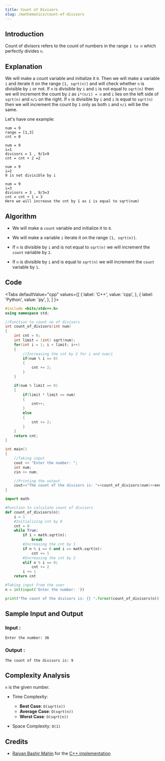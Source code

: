 ```yaml
---
title: Count of Divisors
slug: /mathematics/count-of-divisors
---
```


## Introduction

Count of divisors refers to the count of numbers in the range `1 to n` which perfectly divides `n`.

## Explanation 

We will make a count variable and initialize it `0`. Then we will make a variable `i` and iterate it on the range `[1, sqrt(n)]` and will check whether `n` is divisible by `i` or not. If `n` is divisible by `i` and `i` is not equal to `sqrt(n)` then we will increment the count by `2` as `i*(n/i) = n` and `i` lies on the left side of `sqrt(n)` and `n/i` on the right. If `n` is divisible by `i` and `i` is equal to `sqrt(n)` then we will increment the count by `1` only as both `i` and `n/i` will be the same. 

Let's have one example: 
```
num = 9
range = [1,3]
cnt = 0

num = 9
i=1
divisors = 1 , 9/1=9
cnt = cnt + 2 =2

num = 9
i=2
9 is not divisible by i

num = 9
i=3
divisors = 3 , 9/3=3
cnt = cnt + 1 = 3
Here we will increase the cnt by 1 as i is equal to sqrt(num) 
```

## Algorithm

* We will make a `count` variable and initialize it to `0`.

* We will make a variable `i` iterate it on the range `[1, sqrt(n)]`. 

* If `n` is divisible by `i` and is not equal to `sqrt(n)` we will increment the `count` variable by `2`.

* If `n` is divisible by `i` and is equal to `sqrt(n)` we will increment the `count` variable by `1`.

## Code


<Tabs
  defaultValue="cpp"
  values={[
    { label: 'C++', value: 'cpp', },
    { label: 'Python', value: 'py', },
  ]
}>
<TabItem value="cpp">

```cpp
#include <bits/stdc++.h>
using namespace std;

//Function to count no of divisors
int count_of_divisors(int num)
{
    int cnt = 0;
    int limit = (int) sqrt(num);
    for(int i = 1; i < limit; i++)
    {
        //Increasing the cnt by 2 for i and num/i
        if(num % i == 0)
        {
            cnt += 2;
        }
    }

    if(num % limit == 0)
    {
        if(limit * limit == num)
        {
            cnt++;
        }
        else
        {
            cnt += 2;
        }
    }
    return cnt;
}

int main()
{
    //Taking input
    cout << "Enter the number: ";
    int num;
    cin >> num;

    //Printing the output
    cout<<"The count of the divisors is: "<<count_of_divisors(num)<<endl;
}
```
</TabItem>

<TabItem value="py">

```python   
import math

#Function to calculate count of divisors
def count_of_divisors(n):
    i = 1
    #Initializing cnt by 0
    cnt = 0
    while True:
        if i > math.sqrt(n):
            break
        #Increasing the cnt by 1
        if n % i == 0 and i == math.sqrt(n):
            cnt += 1
        #Increasing the cnt by 2
        elif n % i == 0:
            cnt += 2
        i += 1
    return cnt

#Taking input from the user
n = int(input('Enter the number: '))

print("The count of the divisors is: {} ".format(count_of_divisors(n)))
```
</TabItem>

</Tabs>

## Sample Input and Output

### Input :

```
Enter the number: 36
```
### Output :
```
The count of the divisors is: 9
```

## Complexity Analysis

`n` is the given number.

- Time Complexity:

  - **Best Case**: `O(sqrt(n))`
  - **Average Case**: `O(sqrt(n))`
  - **Worst Case**: `O(sqrt(n))`

- Space Complexity: `O(1)`

## Credits
* [Raiyan Bashir Mahin](https://github.com/RaiyanMahin) for the [C++ implementation](https://github.com/TesseractCoding/NeoAlgo/blob/master/C-Plus-Plus/math/number_of_divisors.cpp)